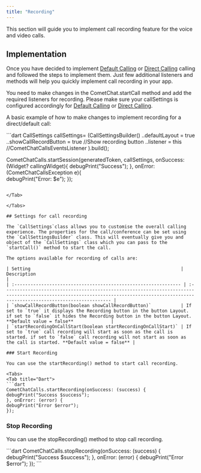```yaml
---
title: "Recording"
---
```




This section will guide you to implement call recording feature for the voice and video calls.

## Implementation

Once you have decided to implement [Default Calling](/sdk/flutter/default-call) or [Direct Calling](/sdk/flutter/direct-call) calling and followed the steps to implement them. Just few additional listeners and methods will help you quickly implement call recording in your app.

You need to make changes in the CometChat.startCall method and add the required listeners for recording. Please make sure your callSettings is configured accordingly for [Default Calling](/sdk/flutter/default-call) or [Direct Calling](/sdk/flutter/direct-call).

A basic example of how to make changes to implement recording for a direct/default call:

<Tabs>
<Tab title="Dart">
```dart
CallSettings callSettings= (CallSettingsBuilder()
..defaultLayout = true
..showCallRecordButton = true //Show recording button
..listener = this //CometChatCallsEventsListener
).build();

CometChatCalls.startSession(generatedToken, callSettings, onSuccess: (Widget? callingWidget){
debugPrint("Success");
}, onError: (CometChatCallsException e){	  
debugPrint("Error: $e");
});
```

</Tab>

</Tabs>

## Settings for call recording

The `CallSettings`class allows you to customise the overall calling experience. The properties for the call/conference can be set using the `CallSettingsBuilder` class. This will eventually give you and object of the `CallSettings` class which you can pass to the `startCall()` method to start the call.

The options available for recording of calls are:

| Setting                                                        | Description                                                                                                                                                                          |
| :-------------------------------------------------------------- | :------------------------------------------------------------------------------------------------------------------------------------------------------------------------------------ |
| `showCallRecordButton(boolean showCallRecordButton)`           | If set to `true` it displays the Recording button in the button Layout. if set to `false` it hides the Recording button in the button Layout. **Default value = false**              |
| `startRecordingOnCallStart(boolean startRecordingOnCallStart)` | If set to `true` call recording will start as soon as the call is started. if set to `false` call recording will not start as soon as the call is started. **Default value = false** |

### Start Recording

You can use the startRecording() method to start call recording.

<Tabs>
<Tab title="Dart">
```dart
CometChatCalls.startRecording(onSuccess: (success) {
debugPrint("Success $success");
}, onError: (error) {
debugPrint("Error $error");
});
```

</Tab>

</Tabs>

### Stop Recording

You can use the stopRecording() method to stop call recording.

<Tabs>
<Tab title="Dart">
```dart
CometChatCalls.stopRecording(onSuccess: (success) {
debugPrint("Success $success");
}, onError: (error) {
debugPrint("Error $error");
});
```

</Tab>

</Tabs>
